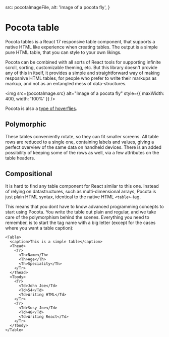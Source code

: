 
  src: pocotaImageFile,
  alt: 'Image of a pocota fly',
}

<Meta title="Getting started / Introduction" />

# Pocota table

Pocota tables is a React 17 responsive table component, that supports a native HTML
like experience when creating tables. The output is a simple pure HTML table, that
you can style to your own likings.

Pocota can be combined with all sorts of React tools for supporting infinite scroll,
sorting, customizable theming, etc. But this library doesn't provide any of this in
itself, it provides a simple and straightforward way of making resposnive HTML tables,
for people who prefer to write their markups as markup, and not as an entangled
mess of data-structures.

<img
  src={pocotaImage.src}
  alt="Image of a pocota fly"
  style={{ maxWidth: 400, width: '100%' }}
/>

Pocota is also a <a href="https://en.wikipedia.org/wiki/Pocota?msclkid=efa3b0a5b12411ec8fa551b0b9976b73" target="_blank">type of hoverflies</a>.

## Polymorphic

These tables conveniently rotate, so they can fit smaller screens. All table rows are reduced to a single one, containing labels and values, giving a perfect overview of the same data on handheld devices. There is an added possibility of keeping some of the rows as well, via a few attributes on the table headers.

## Compositional

It is hard to find any table component for React similar to this one. Instead of relying on datastructures, such as multi-dimensional arrays, Pocota is just plain HTML syntax, identical to the native HTML `<table>`-tag.

This means that you dont have to know advanced programming concepts to start using Pocota. You write the table out plain and regular, and we take care of the polymorphism behind the scenes. Everything you need to remember, is to start the tag name with a big letter (except for the cases where you want a table caption):

```[React]
<Table>
  <caption>This is a simple table</caption>
  <Thead>
    <Tr>
      <Th>Name</Th>
	  <Th>Age</Th>
	  <Th>Speciality</Th>
    </Tr>
  </Thead>
  <Tbody>
    <Tr>
	  <Td>John Joe</Td>
	  <Td>54</Td>
	  <Td>Writing HTML</Td>
    </Tr>
	<Tr>
	  <Td>Susy Joe</Td>
	  <Td>48</Td>
	  <Td>Writing React</Td>
	</Tr>
  </Tbody>
</Table>
```
